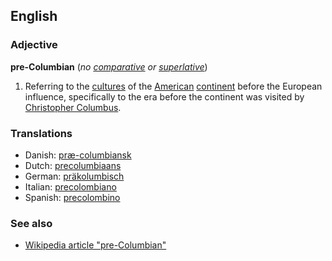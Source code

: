 ==English==

===Adjective===
'''pre-Columbian''' (''no [[comparative]] or [[superlative]]'')

# Referring to the [[culture]]s of the [[American]] [[continent]] before the European influence, specifically to the era before the continent was visited by [[w:Christopher Columbus|Christopher Columbus]].

===Translations===
{{rfc-level|Translations at L3+ (AutoFormat would have corrected level of Translations)}}
*Danish: [[præ-columbiansk]]
*Dutch: [[precolumbiaans]]
*German: [[präkolumbisch]]
*Italian: [[precolombiano]]
*Spanish: [[precolombino]]

===See also===
*[[w:pre-Columbian|Wikipedia article "pre-Columbian"]]